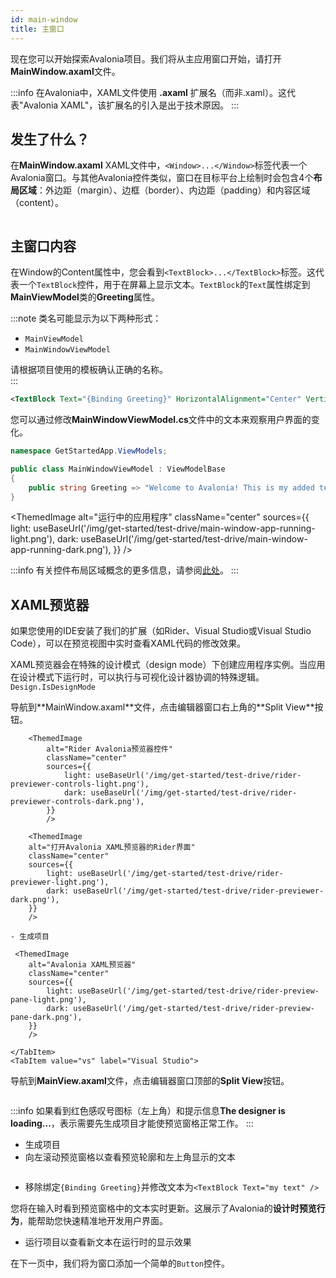 ```yaml
---
id: main-window
title: 主窗口
---
```



现在您可以开始探索Avalonia项目。我们将从主应用窗口开始，请打开**MainWindow.axaml**文件。

:::info
在Avalonia中，XAML文件使用 **.axaml** 扩展名（而非.xaml）。这代表"Avalonia XAML"，该扩展名的引入是出于技术原因。
:::

## 发生了什么？

在**MainWindow.axaml** XAML文件中，`<Window>...</Window>`标签代表一个Avalonia窗口。与其他Avalonia控件类似，窗口在目标平台上绘制时会包含4个**布局区域**：外边距（margin）、边框（border）、内边距（padding）和内容区域（content）。

<img src={LayoutZonesDiagram} alt="" />

## 主窗口内容

在Window的Content属性中，您会看到`<TextBlock>...</TextBlock>`标签。这代表一个`TextBlock`控件，用于在屏幕上显示文本。`TextBlock`的`Text`属性绑定到**MainViewModel**类的**Greeting**属性。

:::note
类名可能显示为以下两种形式：  
- `MainViewModel`  
- `MainWindowViewModel`  

请根据项目使用的模板确认正确的名称。  
:::

```xml title='XAML'
<TextBlock Text="{Binding Greeting}" HorizontalAlignment="Center" VerticalAlignment="Center"/>
```

您可以通过修改**MainWindowViewModel.cs**文件中的文本来观察用户界面的变化。

```csharp title='C#'
namespace GetStartedApp.ViewModels;

public class MainWindowViewModel : ViewModelBase
{
    public string Greeting => "Welcome to Avalonia! This is my added text.";
}
```

<ThemedImage
            alt="运行中的应用程序"
            className="center"
            sources={{
                light: useBaseUrl('/img/get-started/test-drive/main-window-app-running-light.png'),
                dark: useBaseUrl('/img/get-started/test-drive/main-window-app-running-dark.png'),
            }}
            />

:::info
有关控件布局区域概念的更多信息，请参阅[此处](../../concepts/layout/layout-zones)。
:::

## XAML预览器

如果您使用的IDE安装了我们的扩展（如Rider、Visual Studio或Visual Studio Code），可以在预览视图中实时查看XAML代码的修改效果。

XAML预览器会在特殊的设计模式（design mode）下创建应用程序实例。当应用在设计模式下运行时，可以执行与可视化设计器协调的特殊逻辑。`Design.IsDesignMode` 

<Tabs groupId="ide">
    <TabItem value="rider" label="Rider">
        导航到**MainWindow.axaml**文件，点击编辑器窗口右上角的**Split View**按钮。

        <ThemedImage
            alt="Rider Avalonia预览器控件"
            className="center"
            sources={{
                light: useBaseUrl('/img/get-started/test-drive/rider-previewer-controls-light.png'),
                dark: useBaseUrl('/img/get-started/test-drive/rider-previewer-controls-dark.png'),
            }}
            />

        <ThemedImage
        alt="打开Avalonia XAML预览器的Rider界面"
        className="center"
        sources={{
            light: useBaseUrl('/img/get-started/test-drive/rider-previewer-light.png'),
            dark: useBaseUrl('/img/get-started/test-drive/rider-previewer-dark.png'),
        }}
        />

    - 生成项目

     <ThemedImage
        alt="Avalonia XAML预览器"
        className="center"
        sources={{
            light: useBaseUrl('/img/get-started/test-drive/rider-preview-pane-light.png'),
            dark: useBaseUrl('/img/get-started/test-drive/rider-preview-pane-dark.png'),
        }}
        />

    </TabItem>
    <TabItem value="vs" label="Visual Studio">

导航到**MainView.axaml**文件，点击编辑器窗口顶部的**Split View**按钮。

<img className="center" src={VsPreviewerScreenshot} alt="" />

:::info
如果看到红色感叹号图标（左上角）和提示信息**The designer is loading...**，表示需要先生成项目才能使预览窗格正常工作。
:::

- 生成项目
- 向左滚动预览窗格以查看预览轮廓和左上角显示的文本

<img className="center" src={VsPreviewPaneScreenshot} alt="" />
</TabItem>

</Tabs>

- 移除绑定`{Binding Greeting}`并修改文本为`<TextBlock Text="my text" />`

您将在输入时看到预览窗格中的文本实时更新。这展示了Avalonia的**设计时预览行为**，能帮助您快速精准地开发用户界面。

- 运行项目以查看新文本在运行时的显示效果

在下一页中，我们将为窗口添加一个简单的`Button`控件。